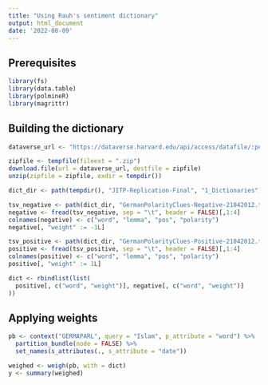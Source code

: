 ```yaml
---
title: "Using Rauh's sentiment dictionary"
output: html_document
date: '2022-08-09'
---
```


## Prerequisites

```r
library(fs)
library(data.table)
library(polmineR)
library(magrittr)
```


## Building the dictionary

```r
dataverse_url <- "https://dataverse.harvard.edu/api/access/datafile/:persistentId?persistentId=doi:10.7910/DVN/BKBXWD/PQPNDM"
```



```r
zipfile <- tempfile(fileext = ".zip")
download.file(url = dataverse_url, destfile = zipfile)
unzip(zipfile = zipfile, exdir = tempdir())

dict_dir <- path(tempdir(), "JITP-Replication-Final", "1_Dictionaries")

tsv_negative <- path(dict_dir, "GermanPolarityClues-Negative-21042012.tsv")
negative <- fread(tsv_negative, sep = "\t", header = FALSE)[,1:4]
colnames(negative) <- c("word", "lemma", "pos", "polarity")
negative[, "weight" := -1L]

tsv_positive <- path(dict_dir, "GermanPolarityClues-Positive-21042012.tsv")
positive <- fread(tsv_positive, sep = "\t", header = FALSE)[,1:4]
colnames(positive) <- c("word", "lemma", "pos", "polarity")
positive[, "weight" := 1L]

dict <- rbindlist(list(
  positive[, c("word", "weight")], negative[, c("word", "weight")]
))
```


## Applying weights

```r
pb <- context("GERMAPARL", query = "Islam", p_attribute = "word") %>%
  partition_bundle(node = FALSE) %>%
  set_names(s_attributes(., s_attribute = "date"))

weighed <- weigh(pb, with = dict)
y <- summary(weighed)
```